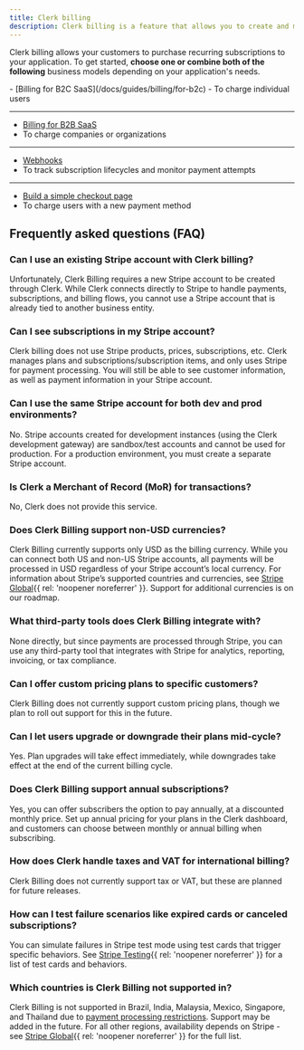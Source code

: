 ```yaml
---
title: Clerk billing
description: Clerk billing is a feature that allows you to create and manage plans and features for your application.
---
```


<Include src="_partials/billing/billing-experimental" />

Clerk billing allows your customers to purchase recurring subscriptions to your application. To get started, **choose one or combine both of the following** business models depending on your application's needs.

<Cards>
  - [Billing for B2C SaaS](/docs/guides/billing/for-b2c)
  - To charge individual users

  ---

  - [Billing for B2B SaaS](/docs/guides/billing/for-b2b)
  - To charge companies or organizations

  ---

  - [Webhooks](/docs/guides/development/webhooks/billing)
  - To track subscription lifecycles and monitor payment attempts

  ---

  - [Build a simple checkout page](/docs/guides/development/custom-flows/billing/checkout-new-payment-method)
  - To charge users with a new payment method
</Cards>

## Frequently asked questions (FAQ)

### Can I use an existing Stripe account with Clerk billing?

Unfortunately, Clerk Billing requires a new Stripe account to be created through Clerk. While Clerk connects directly to Stripe to handle payments, subscriptions, and billing flows, you cannot use a Stripe account that is already tied to another business entity.

### Can I see subscriptions in my Stripe account?

Clerk billing does not use Stripe products, prices, subscriptions, etc. Clerk manages plans and subscriptions/subscription items, and only uses Stripe for payment processing. You will still be able to see customer information, as well as payment information in your Stripe account.

### Can I use the same Stripe account for both dev and prod environments?

No. Stripe accounts created for development instances (using the Clerk development gateway) are sandbox/test accounts and cannot be used for production. For a production environment, you must create a separate Stripe account.

### Is Clerk a Merchant of Record (MoR) for transactions?

No, Clerk does not provide this service.

### Does Clerk Billing support non-USD currencies?

Clerk Billing currently supports only USD as the billing currency. While you can connect both US and non-US Stripe accounts, all payments will be processed in USD regardless of your Stripe account’s local currency. For information about Stripe’s supported countries and currencies, see [Stripe Global](https://stripe.com/global){{ rel: 'noopener noreferrer' }}. Support for additional currencies is on our roadmap.

### What third-party tools does Clerk Billing integrate with?

None directly, but since payments are processed through Stripe, you can use any third-party tool that integrates with Stripe for analytics, reporting, invoicing, or tax compliance.

### Can I offer custom pricing plans to specific customers?

Clerk Billing does not currently support custom pricing plans, though we plan to roll out support for this in the future.

### Can I let users upgrade or downgrade their plans mid-cycle?

Yes. Plan upgrades will take effect immediately, while downgrades take effect at the end of the current billing cycle.

### Does Clerk Billing support annual subscriptions?

Yes, you can offer subscribers the option to pay annually, at a discounted monthly price. Set up annual pricing for your plans in the Clerk dashboard, and customers can choose between monthly or annual billing when subscribing.

### How does Clerk handle taxes and VAT for international billing?

Clerk Billing does not currently support tax or VAT, but these are planned for future releases.

### How can I test failure scenarios like expired cards or canceled subscriptions?

You can simulate failures in Stripe test mode using test cards that trigger specific behaviors. See [Stripe Testing](https://docs.stripe.com/testing){{ rel: 'noopener noreferrer' }} for a list of test cards and behaviors.

### Which countries is Clerk Billing not supported in?

Clerk Billing is not supported in Brazil, India, Malaysia, Mexico, Singapore, and Thailand due to [payment processing restrictions](https://stripe.com/legal/restricted-businesses). Support may be added in the future. For all other regions, availability depends on Stripe - see [Stripe Global](https://stripe.com/global){{ rel: 'noopener noreferrer' }} for the full list.
